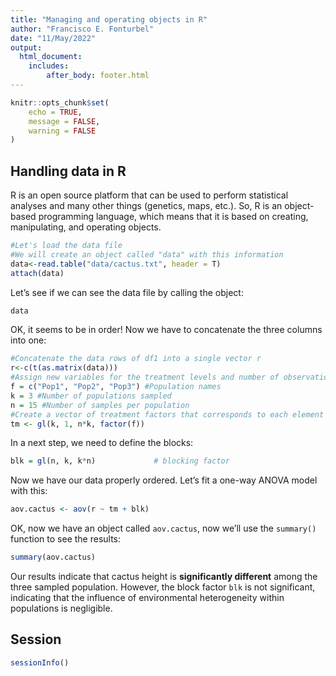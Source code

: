 ```yaml
---
title: "Managing and operating objects in R"
author: "Francisco E. Fonturbel"
date: "11/May/2022"
output: 
  html_document:
    includes:
        after_body: footer.html
---
```


```r
knitr::opts_chunk$set(
	echo = TRUE,
	message = FALSE,
	warning = FALSE
)
```

## Handling data in R

R is an open source platform that can be used to perform statistical analyses and many other things (genetics, maps, etc.). So, R is an object-based programming language, which means that it is based on creating, manipulating, and operating objects.

```r
#Let's load the data file
#We will create an object called "data" with this information
data<-read.table("data/cactus.txt", header = T)
attach(data)
```

Let's see if we can see the data file by calling the object:

```r
data
```

OK, it seems to be in order! Now we have to concatenate the three columns into one:

```r
#Concatenate the data rows of df1 into a single vector r
r<-c(t(as.matrix(data)))
#Assign new variables for the treatment levels and number of observations
f = c("Pop1", "Pop2", "Pop3") #Population names
k = 3 #Number of populations sampled
n = 15 #Number of samples per population
#Create a vector of treatment factors that corresponds to each element of r
tm <- gl(k, 1, n*k, factor(f))
```

In a next step, we need to define the blocks:

```r
blk = gl(n, k, k*n)             # blocking factor
```


Now we have our data properly ordered. Let's fit a one-way ANOVA model with this:

```r
aov.cactus <- aov(r ~ tm + blk)
```

OK, now we have an object called `aov.cactus`, now we'll use the `summary()` function to see the results:

```r
summary(aov.cactus)
```

Our results indicate that cactus height is **significantly different** among the three sampled population. However, the block factor `blk` is not significant, indicating that the influence of environmental heterogeneity within populations is negligible.

## Session

```r
sessionInfo()
```